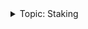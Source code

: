 <details><summary>Topic: Staking</summary>

This section is part of a series on the topic of *Staking*.

Docs:

- [Staking on Vega](/docs/concepts/vega-chain.md#staking-on-vega)
- [Tutorial: Stake tokens](/docs/tutorials/staking-tokens.md)

Tools:

- [Fairground token interface ↗](https://token.fairground.wtf/)

</details>